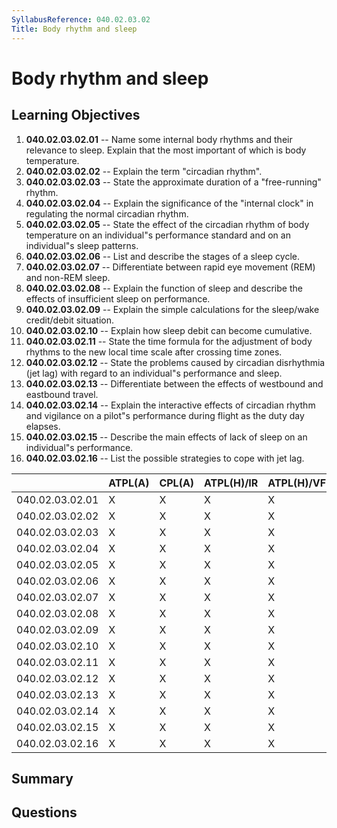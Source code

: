```yaml
---
SyllabusReference: 040.02.03.02
Title: Body rhythm and sleep
---
```


# Body rhythm and sleep

## Learning Objectives

1. **040.02.03.02.01** -- Name some internal body rhythms and their relevance to
   sleep. Explain that the most important of which is body temperature.
2. **040.02.03.02.02** -- Explain the term "circadian rhythm".
3. **040.02.03.02.03** -- State the approximate duration of a "free-running"
   rhythm.
4. **040.02.03.02.04** -- Explain the significance of the "internal clock" in
   regulating the normal circadian rhythm.
5. **040.02.03.02.05** -- State the effect of the circadian rhythm of body
   temperature on an individual"s performance standard and on an individual"s
   sleep patterns.
6. **040.02.03.02.06** -- List and describe the stages of a sleep cycle.
7. **040.02.03.02.07** -- Differentiate between rapid eye movement (REM) and
   non-REM sleep.
8. **040.02.03.02.08** -- Explain the function of sleep and describe the effects
   of insufficient sleep on performance.
9. **040.02.03.02.09** -- Explain the simple calculations for the sleep/wake
   credit/debit situation.
10. **040.02.03.02.10** -- Explain how sleep debit can become cumulative.
11. **040.02.03.02.11** -- State the time formula for the adjustment of body
    rhythms to the new local time scale after crossing time zones.
12. **040.02.03.02.12** -- State the problems caused by circadian disrhythmia
    (jet lag) with regard to an individual"s performance and sleep.
13. **040.02.03.02.13** -- Differentiate between the effects of westbound and
    eastbound travel.
14. **040.02.03.02.14** -- Explain the interactive effects of circadian rhythm
    and vigilance on a pilot"s performance during flight as the duty day
    elapses.
15. **040.02.03.02.15** -- Describe the main effects of lack of sleep on an
    individual"s performance.
16. **040.02.03.02.16** -- List the possible strategies to cope with jet lag.

|                 | ATPL(A) | CPL(A) | ATPL(H)/IR | ATPL(H)/VFR | CPL(H) | IR  | CBIR(A) |
| --------------- | ------- | ------ | ---------- | ----------- | ------ | --- | ------- |
| 040.02.03.02.01 | X       | X      | X          | X           |        |     |         |
| 040.02.03.02.02 | X       | X      | X          | X           | X      |     |         |
| 040.02.03.02.03 | X       | X      | X          | X           | X      |     |         |
| 040.02.03.02.04 | X       | X      | X          | X           | X      |     |         |
| 040.02.03.02.05 | X       | X      | X          | X           | X      |     |         |
| 040.02.03.02.06 | X       | X      | X          | X           | X      |     |         |
| 040.02.03.02.07 | X       | X      | X          | X           | X      |     |         |
| 040.02.03.02.08 | X       | X      | X          | X           | X      |     |         |
| 040.02.03.02.09 | X       | X      | X          | X           | X      |     |         |
| 040.02.03.02.10 | X       | X      | X          | X           | X      |     |         |
| 040.02.03.02.11 | X       | X      | X          | X           | X      |     |         |
| 040.02.03.02.12 | X       | X      | X          | X           | X      |     |         |
| 040.02.03.02.13 | X       | X      | X          | X           | X      |     |         |
| 040.02.03.02.14 | X       | X      | X          | X           | X      |     |         |
| 040.02.03.02.15 | X       | X      | X          | X           | X      |     |         |
| 040.02.03.02.16 | X       | X      | X          | X           | X      |     |         |

## Summary

## Questions
